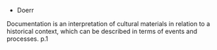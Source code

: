 




- Doerr

Documentation is an interpretation of cultural materials in relation to a historical context, which can be described in terms of events and processes. p.1